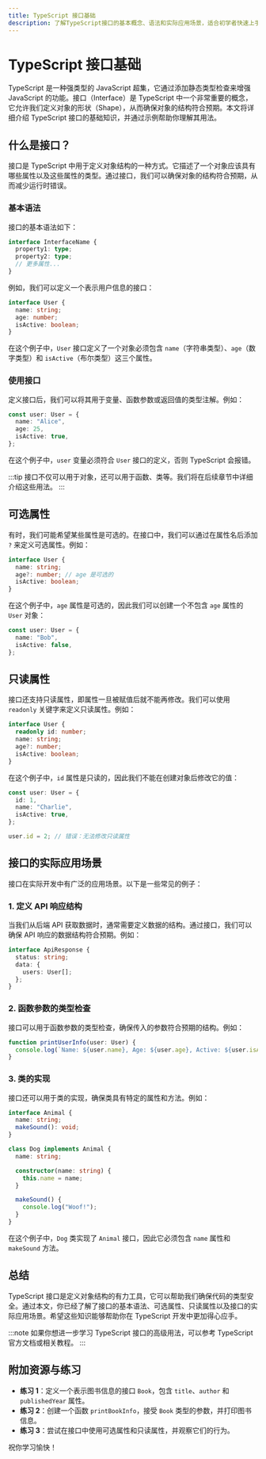 ```yaml
---
title: TypeScript 接口基础
description: 了解TypeScript接口的基本概念、语法和实际应用场景，适合初学者快速上手。
---
```


# TypeScript 接口基础

TypeScript 是一种强类型的 JavaScript 超集，它通过添加静态类型检查来增强 JavaScript 的功能。接口（Interface）是 TypeScript 中一个非常重要的概念，它允许我们定义对象的形状（Shape），从而确保对象的结构符合预期。本文将详细介绍 TypeScript 接口的基础知识，并通过示例帮助你理解其用法。

## 什么是接口？

接口是 TypeScript 中用于定义对象结构的一种方式。它描述了一个对象应该具有哪些属性以及这些属性的类型。通过接口，我们可以确保对象的结构符合预期，从而减少运行时错误。

### 基本语法

接口的基本语法如下：

```typescript
interface InterfaceName {
  property1: type;
  property2: type;
  // 更多属性...
}
```

例如，我们可以定义一个表示用户信息的接口：

```typescript
interface User {
  name: string;
  age: number;
  isActive: boolean;
}
```

在这个例子中，`User` 接口定义了一个对象必须包含 `name`（字符串类型）、`age`（数字类型）和 `isActive`（布尔类型）这三个属性。

### 使用接口

定义接口后，我们可以将其用于变量、函数参数或返回值的类型注解。例如：

```typescript
const user: User = {
  name: "Alice",
  age: 25,
  isActive: true,
};
```

在这个例子中，`user` 变量必须符合 `User` 接口的定义，否则 TypeScript 会报错。

:::tip
接口不仅可以用于对象，还可以用于函数、类等。我们将在后续章节中详细介绍这些用法。
:::

## 可选属性

有时，我们可能希望某些属性是可选的。在接口中，我们可以通过在属性名后添加 `?` 来定义可选属性。例如：

```typescript
interface User {
  name: string;
  age?: number; // age 是可选的
  isActive: boolean;
}
```

在这个例子中，`age` 属性是可选的，因此我们可以创建一个不包含 `age` 属性的 `User` 对象：

```typescript
const user: User = {
  name: "Bob",
  isActive: false,
};
```

## 只读属性

接口还支持只读属性，即属性一旦被赋值后就不能再修改。我们可以使用 `readonly` 关键字来定义只读属性。例如：

```typescript
interface User {
  readonly id: number;
  name: string;
  age?: number;
  isActive: boolean;
}
```

在这个例子中，`id` 属性是只读的，因此我们不能在创建对象后修改它的值：

```typescript
const user: User = {
  id: 1,
  name: "Charlie",
  isActive: true,
};

user.id = 2; // 错误：无法修改只读属性
```

## 接口的实际应用场景

接口在实际开发中有广泛的应用场景。以下是一些常见的例子：

### 1. 定义 API 响应结构

当我们从后端 API 获取数据时，通常需要定义数据的结构。通过接口，我们可以确保 API 响应的数据结构符合预期。例如：

```typescript
interface ApiResponse {
  status: string;
  data: {
    users: User[];
  };
}
```

### 2. 函数参数的类型检查

接口可以用于函数参数的类型检查，确保传入的参数符合预期的结构。例如：

```typescript
function printUserInfo(user: User) {
  console.log(`Name: ${user.name}, Age: ${user.age}, Active: ${user.isActive}`);
}
```

### 3. 类的实现

接口还可以用于类的实现，确保类具有特定的属性和方法。例如：

```typescript
interface Animal {
  name: string;
  makeSound(): void;
}

class Dog implements Animal {
  name: string;

  constructor(name: string) {
    this.name = name;
  }

  makeSound() {
    console.log("Woof!");
  }
}
```

在这个例子中，`Dog` 类实现了 `Animal` 接口，因此它必须包含 `name` 属性和 `makeSound` 方法。

## 总结

TypeScript 接口是定义对象结构的有力工具，它可以帮助我们确保代码的类型安全。通过本文，你已经了解了接口的基本语法、可选属性、只读属性以及接口的实际应用场景。希望这些知识能够帮助你在 TypeScript 开发中更加得心应手。

:::note
如果你想进一步学习 TypeScript 接口的高级用法，可以参考 TypeScript 官方文档或相关教程。
:::

## 附加资源与练习

- **练习 1**：定义一个表示图书信息的接口 `Book`，包含 `title`、`author` 和 `publishedYear` 属性。
- **练习 2**：创建一个函数 `printBookInfo`，接受 `Book` 类型的参数，并打印图书信息。
- **练习 3**：尝试在接口中使用可选属性和只读属性，并观察它们的行为。

祝你学习愉快！